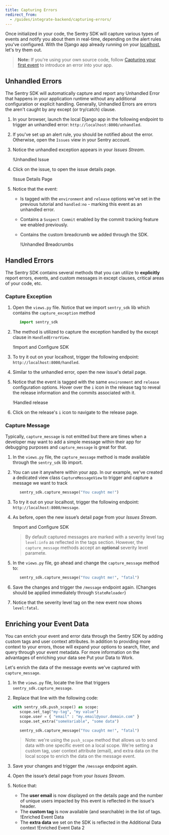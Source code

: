 ```yaml
---
title: Capturing Errors
redirect_from:
  - /guides/integrate-backend/capturing-errors/
---
```


Once initialized in your code, the Sentry SDK will capture various types of events and notify you about them in real-time, depending on the alert rules you've configured. With the Django app already running on your [localhost](http://localhost:8000/), let's try them out.

> **Note:** If you're using your own source code, follow [Capturing your first event](/error-reporting/quickstart/?platform=python) to introduce an error into your app.

## Unhandled Errors

The Sentry SDK will automatically capture and report any Unhandled Error that happens in your application runtime without any additional configuration or explicit handling. Generally, Unhandled Errors are errors the aren't caught by any except (or try/catch) clause.

1. In your browser, launch the local Django app in the following endpoint to trigger an unhandled error: `http://localhost:8000/unhandled`.

2. If you've set up an alert rule, you should be notified about the error. Otherwise, open the `Issues` view in your Sentry account.

3. Notice the unhandled exception appears in your _Issues Stream_.

   !<Link to="unhandled_issue.png">Unhandled Issue</Link>

4. Click on the issue, to open the issue details page.

   !<Link to="error_with_all_tags.png">Issue Details Page</Link>

5. Notice that the event:

   - Is tagged with the `environment` and `release` options we've set in the previous tutorial and `handled:no` - marking this event as an unhandled error.
   - Contains a `Suspect Commit` enabled by the commit tracking feature we enabled previously.
   - Contains the custom breadcrumb we added through the SDK.

     !<Link to="unhandled_issue_breadcrumbs.png">Unhandled Breadcrumbs</Link>

## Handled Errors

The Sentry SDK contains several methods that you can utilize to **explicitly** report errors, events, and custom messages in except clauses, critical areas of your code, etc.

### Capture Exception

1. Open the `views.py` file. Notice that we import `sentry_sdk` lib which contains the `capture_exception` method

   ```python
      import sentry_sdk
   ```

2. The method is utilized to capture the exception handled by the except clause in `HandledErrorView`.

   !<Link to="capture_exception.png">Import and Configure SDK</Link>

3. To try it out on your localhost, trigger the following endpoint: `http://localhost:8000/handled`.

4. Similar to the unhandled error, open the new issue's detail page.

5. Notice that the event is tagged with the same `environment` and `release` configuration options. Hover over the `i` icon in the release tag to reveal the release information and the commits associated with it.

   !<Link to="handled_release.png">Handled release</Link>

6. Click on the release's `i` icon to navigate to the release page.

### Capture Message

Typically, `capture_message` is not emitted but there are times when a developer may want to add a simple message within their app for debugging purposes and `capture_message` is great for that.

1. In the `views.py` file, the `capture_message` method is made available through the `sentry_sdk` lib import.

2. You can use it anywhere within your app. In our example, we've created a dedicated view class `CaptureMessageView` to trigger and capture a message we want to track

   ```Python
      sentry_sdk.capture_message("You caught me!")
   ```

3. To try it out on your localhost, trigger the following endpoint: `http://localhost:8000/message`.

4. As before, open the new issue’s detail page from your _Issues Stream_.

   !<Link to="capture_message.png">Import and Configure SDK</Link>

   > By default captured messages are marked with a severity level tag `level:info` as reflected in the tags section. However, the `capture_message` methods accept an **optional** severity level paramete.

5. In the `views.py` file, go ahead and change the `capture_message` method to:

   ```Python
      sentry_sdk.capture_message("You caught me!", "fatal")
   ```

6. Save the changes and trigger the `/message` endpoint again. (Changes should be applied immediately through `StateReloader`)

7. Notice that the severity level tag on the new event now shows `level:fatal`.

## Enriching your Event Data

You can enrich your event and error data through the Sentry SDK by adding custom tags and user context attributes. In addition to providing more context to your errors, those will expand your options to search, filter, and query through your event metadata. For more information on the advantages of enriching your data see <Link to="/guides/enrich-data/">Put your Data to Work</Link>.

Let's enrich the data of the message events we've captured with `capture_message`.

1. In the `views.py` file, locate the line that triggers `sentry_sdk.capture_message`.

2. Replace that line with the following code:

   ```Python
   with sentry_sdk.push_scope() as scope:
      scope.set_tag("my-tag", "my value")
      scope.user = { "email" : "my.email@your.domain.com" }
      scope.set_extra("someVariable", "some data")

      sentry_sdk.capture_message("You caught me!", "fatal")
   ```

   > Note: we're using the `push_scope` method that allows us to send data with one specific event on a local scope. We're setting a custom tag, user context attribute (email), and extra data on the local scope to enrich the data on the message event.

3. Save your changes and trigger the `/message` endpoint again.

4. Open the issue’s detail page from your _Issues Stream_.

5. Notice that:

   - The **user email** is now displayed on the details page and the number of unique users impacted by this event is reflected in the issue's header.
   - The **custom tag** is now available (and searchable) in the list of tags.
     !<Link to="enriched_data_1.png">Enriched Event Data</Link>
   - The **extra data** we set on the SDK is reflected in the Additional Data context
     !<Link to="enriched_data_2.png">Enriched Event Data 2</Link>
